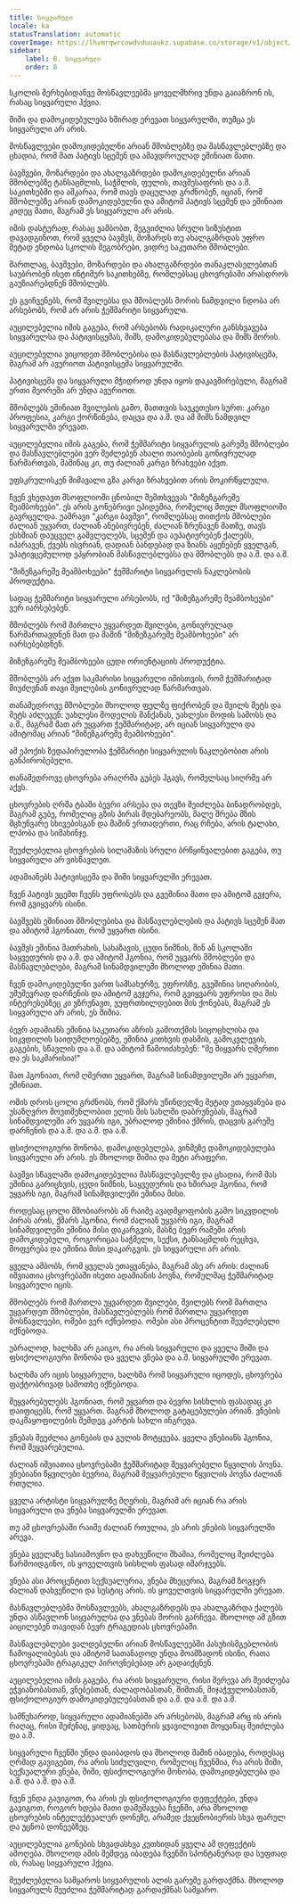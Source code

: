 ```yaml
---
title: სიყვარული
locale: ka
statusTranslation: automatic
coverImage: https://lhvmrqwrcowdvduuaukz.supabase.co/storage/v1/object/public/strapi-uploads/small_cover-educacion-fundamental.webp-2d51a7828a2b1309555be27f7e2a61a0.webp
sidebar:
    label: 8. სიყვარული
    order: 8
---
```

სკოლის მერხებიდანვე მოსწავლეებმა ყოველმხრივ უნდა გაიაზრონ ის, რასაც სიყვარული ჰქვია.

შიში და დამოკიდებულება ხშირად ერევათ სიყვარულში, თუმცა ეს სიყვარული არ არის.

მოსწავლეები დამოკიდებულნი არიან მშობლებზე და მასწავლებლებზე და ცხადია, რომ მათ პატივს სცემენ და ამავდროულად ეშინიათ მათი.

ბავშვები, მოზარდები და ახალგაზრდები დამოკიდებულნი არიან მშობლებზე ტანსაცმლის, საჭმლის, ფულის, თავშესაფრის და ა.შ. საკითხებში და აშკარაა, რომ თავს დაცულად გრძნობენ, იციან, რომ მშობლებზე არიან დამოკიდებულნი და ამიტომ პატივს სცემენ და ეშინიათ კიდეც მათი, მაგრამ ეს სიყვარული არ არის.

იმის დასტურად, რასაც ვამბობთ, შეგვიძლია სრული სიზუსტით დავადგინოთ, რომ ყველა ბავშვს, მოზარდს თუ ახალგაზრდას უფრო მეტად ენდობა სკოლის მეგობრები, ვიდრე საკუთარი მშობლები.

მართლაც, ბავშვები, მოზარდები და ახალგაზრდები თანაკლასელებთან საუბრობენ ისეთ ინტიმურ საკითხებზე, რომლებსაც ცხოვრებაში არასდროს გაუზიარებდნენ მშობლებს.

ეს გვიჩვენებს, რომ შვილებსა და მშობლებს შორის ნამდვილი ნდობა არ არსებობს, რომ არ არის ჭეშმარიტი სიყვარული.

აუცილებელია იმის გაგება, რომ არსებობს რადიკალური განსხვავება სიყვარულსა და პატივისცემას, შიშს, დამოკიდებულებასა და შიშს შორის.

აუცილებელია ვიცოდეთ მშობლებისა და მასწავლებლების პატივისცემა, მაგრამ არ ავურიოთ პატივისცემა სიყვარულში.

პატივისცემა და სიყვარული მჭიდროდ უნდა იყოს დაკავშირებული, მაგრამ ერთი მეორეში არ უნდა ავურიოთ.

მშობლებს ეშინიათ შვილების გამო, მათთვის საუკეთესო სურთ: კარგი პროფესია, კარგი ქორწინება, დაცვა და ა.შ. და ამ შიშს ნამდვილ სიყვარულში ერევათ.

აუცილებელია იმის გაგება, რომ ჭეშმარიტი სიყვარულის გარეშე მშობლები და მასწავლებლები ვერ შეძლებენ ახალი თაობების გონივრულად წარმართვას, მაშინაც კი, თუ ძალიან კარგი ზრახვები აქვთ.

უფსკრულისკენ მიმავალი გზა კარგი ზრახვებით არის მოკირწყლული.

ჩვენ ვხედავთ მსოფლიოში ცნობილ შემთხვევას "მიზეზგარეშე მეამბოხეები". ეს არის გონებრივი ეპიდემია, რომელიც მთელ მსოფლიოში გავრცელდა. უამრავი "კარგი ბავშვი", რომლებსაც თითქოს მშობლები ძალიან უყვართ, ძალიან ანებივრებენ, ძალიან ზრუნავენ მათზე, თავს ესხმიან დაუცველ გამვლელებს, სცემენ და აუპატიურებენ ქალებს, იპარავენ, ქვებს ისვრიან, დადიან ბანდებად და ზიანს აყენებენ ყველგან, უპატივცემულოდ ეპყრობიან მასწავლებლებსა და მშობლებს და ა.შ. და ა.შ.

"მიზეზგარეშე მეამბოხეები" ჭეშმარიტი სიყვარულის ნაკლებობის პროდუქტია.

სადაც ჭეშმარიტი სიყვარული არსებობს, იქ "მიზეზგარეშე მეამბოხეები" ვერ იარსებებენ.

მშობლებს რომ მართლა უყვარდეთ შვილები, გონივრულად წარმართავდნენ მათ და მაშინ "მიზეზგარეშე მეამბოხეები" არ იარსებებდნენ.

მიზეზგარეშე მეამბოხეები ცუდი ორიენტაციის პროდუქტია.

მშობლებს არ აქვთ საკმარისი სიყვარული იმისთვის, რომ ჭეშმარიტად მიუძღვნან თავი შვილების გონივრულად წარმართვას.

თანამედროვე მშობლები მხოლოდ ფულზე ფიქრობენ და შვილს მეტს და მეტს აძლევენ: უახლესი მოდელის მანქანას, უახლესი მოდის სამოსს და ა.შ., მაგრამ მათ არ უყვართ ჭეშმარიტად, არ იციან სიყვარული და ამიტომაც არიან "მიზეზგარეშე მეამბოხეები".

ამ ეპოქის ზედაპირულობა ჭეშმარიტი სიყვარულის ნაკლებობით არის განპირობებული.

თანამედროვე ცხოვრება არაღრმა გუბეს ჰგავს, რომელსაც სიღრმე არ აქვს.

ცხოვრების ღრმა ტბაში ბევრი არსება და თევზი შეიძლება ბინადრობდეს, მაგრამ გუბე, რომელიც გზის პირას მდებარეობს, მალე შრება მზის მცხუნვარე სხივებისგან და მაშინ ერთადერთი, რაც რჩება, არის ტალახი, ლპობა და სიმახინჯე.

შეუძლებელია ცხოვრების სილამაზის სრული ბრწყინვალებით გაგება, თუ სიყვარული არ ვისწავლეთ.

ადამიანებს პატივისცემა და შიში სიყვარულში ერევათ.

ჩვენ პატივს ვცემთ ჩვენს უფროსებს და გვეშინია მათი და ამიტომ გვჯერა, რომ გვიყვარს ისინი.

ბავშვებს ეშინიათ მშობლებისა და მასწავლებლების და პატივს სცემენ მათ და ამიტომ ჰგონიათ, რომ უყვართ ისინი.

ბავშვს ეშინია მათრახის, სახაზავის, ცუდი ნიშნის, შინ ან სკოლაში საყვედურის და ა.შ. და ამიტომ ჰგონია, რომ უყვარს მშობლები და მასწავლებლები, მაგრამ სინამდვილეში მხოლოდ ეშინია მათი.

ჩვენ დამოკიდებულნი ვართ სამსახურზე, უფროსზე, გვეშინია სიღარიბის, უმუშევრად დარჩენის და ამიტომ გვჯერა, რომ გვიყვარს უფროსი და მის ინტერესებზეც კი ვზრუნავთ, ვუფრთხილდებით მის ქონებას, მაგრამ ეს სიყვარული არ არის, ეს შიშია.

ბევრ ადამიანს ეშინია საკუთარი აზრის გამოთქმის სიცოცხლისა და სიკვდილის საიდუმლოებებზე, ეშინია კითხვის დასმის, გამოკვლევის, გაგების, სწავლის და ა.შ. და ამიტომ წამოიძახებენ: "მე მიყვარს ღმერთი და ეს საკმარისია!"

მათ ჰგონიათ, რომ ღმერთი უყვართ, მაგრამ სინამდვილეში არ უყვართ, ეშინიათ.

ომის დროს ცოლი გრძნობს, რომ ქმარს უწინდელზე მეტად ეთაყვანება და უსაზღვრო მოუთმენლობით ელის მის სახლში დაბრუნებას, მაგრამ სინამდვილეში არ უყვარს იგი, უბრალოდ ეშინია ქმრის, დაცვის გარეშე დარჩენის და ა.შ. და ა.შ. და ა.შ.

ფსიქოლოგიური მონობა, დამოკიდებულება, ვინმეზე დამოკიდებულება სიყვარული არ არის. ეს მხოლოდ შიშია და მეტი არაფერი.

ბავშვი სწავლაში დამოკიდებულია მასწავლებელზე და ცხადია, რომ მას ეშინია გარიცხვის, ცუდი ნიშნის, საყვედურის და ხშირად ჰგონია, რომ უყვარს იგი, მაგრამ სინამდვილეში ეშინია მისი.

როდესაც ცოლი მშობიარობს ან რაიმე ავადმყოფობის გამო სიკვდილის პირას არის, ქმარს ჰგონია, რომ ძალიან უყვარს იგი, მაგრამ სინამდვილეში ეშინია მისი დაკარგვის, მასზე ბევრ რამეში არის დამოკიდებული, როგორიცაა საჭმელი, სექსი, ტანსაცმლის რეცხვა, მოფერება და ეშინია მისი დაკარგვის. ეს სიყვარული არ არის.

ყველა ამბობს, რომ ყველას ეთაყვანება, მაგრამ ასე არ არის: ძალიან იშვიათია ცხოვრებაში ისეთი ადამიანის პოვნა, რომელმაც ჭეშმარიტად სიყვარული იცის.

მშობლებს რომ მართლა უყვარდეთ შვილები, შვილებს რომ მართლა უყვარდეთ მშობლები, მასწავლებლებს რომ მართლა უყვარდეთ მოსწავლეები, ომები ვერ იქნებოდა. ომები ასი პროცენტით შეუძლებელი იქნებოდა.

უბრალოდ, ხალხმა არ გაიგო, რა არის სიყვარული და ყველა შიში და ფსიქოლოგიური მონობა და ყველა ვნება და ა.შ. სიყვარულში ერევათ.

ხალხმა არ იცის სიყვარული, ხალხმა რომ სიყვარული იცოდეს, ცხოვრება ფაქტობრივად სამოთხე იქნებოდა.

შეყვარებულებს ჰგონიათ, რომ უყვართ და ბევრი სისხლის ფასადაც კი დაიფიცებს, რომ უყვართ. მაგრამ მხოლოდ გატაცებულები არიან. ვნების დაკმაყოფილების შემდეგ კარტის სახლი ინგრევა.

ვნებას შეუძლია გონების და გულის მოტყუება. ყველა ვნებიანს ჰგონია, რომ შეყვარებულია.

ძალიან იშვიათია ცხოვრებაში ჭეშმარიტად შეყვარებული წყვილის პოვნა. ვნებიანი წყვილები ბევრია, მაგრამ შეყვარებული წყვილის პოვნა ძალიან რთულია.

ყველა არტისტი სიყვარულზე მღერის, მაგრამ არ იციან რა არის სიყვარული და ვნება სიყვარულში ერევათ.

თუ ამ ცხოვრებაში რაიმე ძალიან რთულია, ეს არის ვნების სიყვარულში არევა.

ვნება ყველაზე სასიამოვნო და დახვეწილი შხამია, რომელიც შეიძლება წარმოიდგინო, ის ყოველთვის სისხლის ფასად იმარჯვებს.

ვნება ასი პროცენტით სექსუალურია, ვნება მხეცურია, მაგრამ ზოგჯერ ძალიან დახვეწილი და სუსტიც არის. ის ყოველთვის სიყვარულში ერევათ.

მასწავლებლებმა მოსწავლეებს, ახალგაზრდებს და ახალგაზრდა ქალებს უნდა ასწავლონ სიყვარულსა და ვნებას შორის გარჩევა. მხოლოდ ამ გზით აიცილებენ თავიდან ბევრ ტრაგედიას ცხოვრებაში.

მასწავლებლები ვალდებულნი არიან მოსწავლეებში პასუხისმგებლობის ჩამოყალიბებას და ამიტომ სათანადოდ უნდა მოამზადონ ისინი, რათა ცხოვრებაში ტრაგიკულ პიროვნებებად არ გადაიქცნენ.

აუცილებელია იმის გაგება, რა არის სიყვარული, რისი შერევა არ შეიძლება ეჭვიანობასთან, ვნებებთან, ძალადობასთან, შიშთან, მიჯაჭვულობასთან, ფსიქოლოგიურ დამოკიდებულებასთან და ა.შ. და ა.შ. და ა.შ.

სამწუხაროდ, სიყვარული ადამიანებში არ არსებობს, მაგრამ არც ის არის რაღაც, რისი შეძენაც, ყიდვაც, სათბურის ყვავილივით მოყვანაც შეიძლება და ა.შ.

სიყვარული ჩვენში უნდა დაიბადოს და მხოლოდ მაშინ იბადება, როდესაც ღრმად გავიგებთ, რა არის სიძულვილი, რომელიც ჩვენშია, რა არის შიში, სექსუალური ვნება, შიში, ფსიქოლოგიური მონობა, დამოკიდებულება და ა.შ. და ა.შ. და ა.შ.

ჩვენ უნდა გავიგოთ, რა არის ეს ფსიქოლოგიური დეფექტები, უნდა გავიგოთ, როგორ ხდება მათი დამუშავება ჩვენში, არა მხოლოდ ცხოვრების ინტელექტუალურ დონეზე, არამედ ქვეცნობიერის სხვა ფარულ და უცნობ დონეებზეც.

აუცილებელია გონების სხვადასხვა კუთხიდან ყველა ამ დეფექტის ამოღება. მხოლოდ ამის შემდეგ იბადება ჩვენში სპონტანურად და სუფთად ის, რასაც სიყვარული ჰქვია.

შეუძლებელია სამყაროს სიყვარულის ალის გარეშე გარდაქმნა. მხოლოდ სიყვარულს შეუძლია ჭეშმარიტად გარდაქმნას სამყარო.

